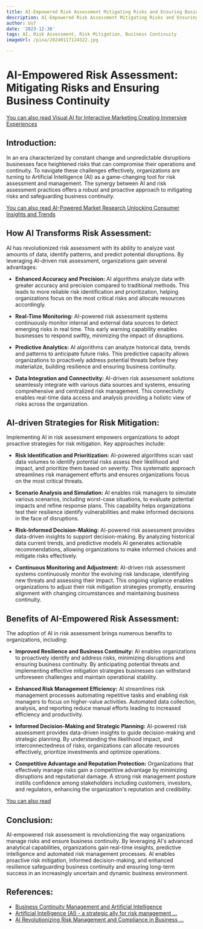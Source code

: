 ```yaml
---
title: AI-Empowered Risk Assessment Mitigating Risks and Ensuring Business Continuity
description: AI-Empowered Risk Assessment Mitigating Risks and Ensuring Business Continuity
author: Usf
date: '2023-12-30'
tags: AI, Risk Assessment, Risk Mitigation, Business Continuity
imageUrl: /pixa/20240117124322.jpg

---
```

#  AI-Empowered Risk Assessment: Mitigating Risks and Ensuring Business Continuity

[You can also read Visual AI for Interactive Marketing Creating Immersive Experiences](Visual%20AI%20for%20Interactive%20Marketing%20Creating%20Immersive%20Experiences)


## Introduction:
In an era characterized by constant change and unpredictable disruptions businesses  face heightened risks that can compromise their operations and continuity. To navigate these challenges effectively, organizations are  turning to Artificial Intelligence (AI) as a  game-changing  tool for risk assessment and  management. The synergy  between AI and risk assessment practices offers a robust and  proactive approach  to mitigating risks and safeguarding business continuity.

[You can also read AI-Powered Market Research Unlocking Consumer Insights and Trends](AI-Powered%20Market%20Research%20Unlocking%20Consumer%20Insights%20and%20Trends)


## How AI Transforms Risk Assessment:
AI has revolutionized risk assessment with its ability to analyze vast amounts of data, identify patterns, and predict potential disruptions. By leveraging AI-driven risk assessment, organizations gain several advantages:

* **Enhanced  Accuracy and Precision:**
AI algorithms analyze data with greater accuracy and precision compared to traditional methods. This  leads to more reliable risk identification and  prioritization, helping organizations  focus  on the most critical risks and allocate  resources accordingly.

* **Real-Time  Monitoring:**
AI-powered risk assessment systems continuously monitor internal and external data sources to detect emerging risks in real time. This early warning capability  enables businesses to respond swiftly,  minimizing the impact of disruptions.

*  **Predictive Analytics:**
AI  algorithms can  analyze  historical  data,  trends and patterns to anticipate  future risks. This predictive capacity allows organizations to proactively  address potential threats before they materialize, building resilience and ensuring business continuity.

* **Data Integration and Connectivity:**
AI-driven risk assessment solutions seamlessly integrate with various data sources and systems, ensuring comprehensive and centralized  risk  management. This connectivity enables real-time data access and  analysis  providing a holistic view of risks across the organization.

## AI-driven Strategies for Risk Mitigation:
Implementing AI in risk assessment empowers organizations to adopt proactive strategies for risk mitigation. Key approaches include:

* **Risk Identification and Prioritization:**
AI-powered algorithms scan vast data volumes to identify potential risks assess their likelihood and impact, and prioritize them based on severity. This  systematic approach streamlines risk management efforts and ensures organizations focus on the  most critical threats.

* **Scenario Analysis and Simulation:**
AI enables risk managers to simulate various scenarios, including worst-case situations, to evaluate potential impacts and refine  response plans. This capability helps organizations test  their resilience identify vulnerabilities  and make informed decisions in the face of disruptions.

*  **Risk-Informed Decision-Making:**
AI-powered risk assessment provides data-driven insights to support decision-making. By analyzing historical data current trends, and predictive  models AI generates actionable recommendations, allowing organizations to make informed  choices and mitigate  risks effectively.

* **Continuous Monitoring and Adjustment:**
AI-driven risk  assessment systems continuously monitor the evolving risk landscape, identifying new  threats and assessing their impact. This ongoing vigilance enables organizations to adjust their risk  mitigation strategies promptly, ensuring alignment with changing circumstances and maintaining business continuity.

## Benefits of  AI-Empowered Risk Assessment:
The adoption of AI in risk assessment brings numerous benefits to organizations,  including:

* **Improved Resilience and Business Continuity:**
AI  enables organizations to proactively identify and address risks, minimizing disruptions  and ensuring business continuity.  By anticipating  potential threats and implementing effective mitigation strategies businesses can withstand unforeseen challenges and maintain operational stability.

* **Enhanced Risk  Management Efficiency:**
AI streamlines risk management processes automating repetitive tasks and enabling risk managers to focus on  higher-value activities. Automated data collection, analysis, and  reporting reduce manual efforts leading to increased efficiency and productivity.

* **Informed  Decision-Making and Strategic Planning:**
AI-powered risk assessment provides data-driven insights  to guide decision-making and strategic planning. By understanding the likelihood impact, and interconnectedness  of risks,  organizations can allocate resources effectively, prioritize  investments and optimize operations.

* **Competitive  Advantage and Reputation Protection:**
Organizations that effectively manage risks gain a competitive advantage by minimizing disruptions and reputational damage.  A strong risk  management posture  instills  confidence among stakeholders including customers, investors, and regulators, enhancing the organization's reputation and credibility.

[You can also read ]()


## Conclusion:
AI-empowered risk assessment is revolutionizing the way organizations manage risks and ensure business continuity. By leveraging AI's advanced  analytical capabilities, organizations gain real-time insights, predictive  intelligence and  automated risk  management processes. AI enables proactive risk mitigation, informed decision-making, and enhanced resilience safeguarding business continuity and ensuring long-term success in  an increasingly uncertain and dynamic business environment.

## References:
- [Business Continuity Management and Artificial Intelligence](https://drj.com/journal_main/business-continuity-management-and-artificial-intelligence/)
- [Artificial Intelligence (AI) - a strategic ally for risk management ...](https://www.thebci.org/news/artificial-intelligence-ai-a-strategic-ally-for-risk-management-business-continuity.html)
- [AI Revolutionizing Risk Management and Compliance in Business ...](https://www.linkedin.com/pulse/ai-revolutionizing-risk-management-compliance-chesney-bradshaw)
